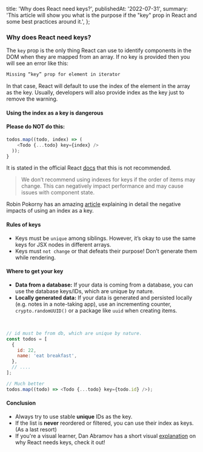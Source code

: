   title: 'Why does React need keys?',
  publishedAt: '2022-07-31',
  summary:
    'This article will show you what is the purpose if the "key" prop in React and some best practices around it.',
};

### Why does React need keys?

The `key` prop is the only thing React can use to identify components in the DOM when they are
mapped from an array. If no key is provided then you will see an error like this:

```bash
Missing “key” prop for element in iterator
```

In that case, React will default to use the index of the element in the array as the key.
Usually, developers will also provide index as the key just to remove the warning.

#### Using the index as a key is dangerous

#### Please do NOT do this:

```js
todos.map((todo, index) => (
    <Todo {...todo} key={index} />
  ));
}
```

It is stated in the official React [docs](https://reactjs.org/docs/lists-and-keys.html) that this is not recommended.

> We don’t recommend using indexes for keys if the order of items may change.
> This can negatively impact performance and may cause issues with component state.

Robin Pokorny has an amazing [article](https://robinpokorny.medium.com/index-as-a-key-is-an-anti-pattern-e0349aece318) explaining in detail the negative impacts of using an index as a key.

#### Rules of keys

- Keys must be `unique` among siblings. However, it’s okay to use the same keys for JSX nodes
  in different arrays.
- Keys must `not change` or that defeats their purpose! Don’t generate them while rendering.

#### Where to get your key

- **Data from a database:** If your data is coming from a database, you can use the database keys/IDs,
  which are unique by nature.
- **Locally generated data:** If your data is generated and persisted locally (e.g. notes in a note-taking app),
  use an incrementing counter, `crypto.randomUUID()` or a package like `uuid` when creating items.

<br />

```js
// id must be from db, which are unique by nature.
const todos = [
  {
    id: 22,
    name: 'eat breakfast',
  },
  // ....
];

// Much better
todos.map((todo) => <Todo {...todo} key={todo.id} />);
```

#### Conclusion

- Always try to use stable **unique** IDs as the key.
- If the list is **never** reordered or filtered, you can use their index as keys. (As a last resort)
- If you're a visual learner, Dan Abramov has a short visual [explanation](https://twitter.com/dan_abramov/status/1415279090446204929?lang=en) on why React needs keys, check it out!

